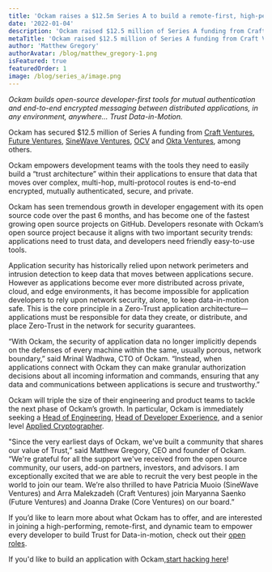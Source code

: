 ```yaml
---
title: 'Ockam raises a $12.5m Series A to build a remote-first, high-performance team.'
date: '2022-01-04'
description: 'Ockam raised $12.5 million of Series A funding from Craft Ventures, Future Ventures, SineWave Ventures, OCV, and Okta Ventures, among others.'
metaTitle: 'Ockam raised $12.5 million of Series A funding from Craft Ventures, Future Ventures, SineWave Ventures, OCV, and Okta Ventures, among others.'
author: 'Matthew Gregory'
authorAvatar: /blog/matthew_gregory-1.png
isFeatured: true
featuredOrder: 1
image: /blog/series_a/image.png
---
```


_Ockam builds open-source developer-first tools for mutual authentication and end-to-end encrypted messaging between distributed applications, in any environment, anywhere… Trust Data-in-Motion._

Ockam has secured $12.5 million of Series A funding from [Craft Ventures](https://www.craftventures.com/), [Future Ventures](https://future.ventures/), [SineWave Ventures](https://sinewave.vc/), [OCV](https://www.ocvpartners.com/) and [Okta Ventures](https://www.okta.com/okta-ventures/), among others.

Ockam empowers development teams with the tools they need to easily build a “trust architecture” within their applications to ensure that data that moves over complex, multi-hop, multi-protocol routes is end-to-end encrypted, mutually authenticated, secure, and private.

Ockam has seen tremendous growth in developer engagement with its open source code over the past 6 months, and has become one of the fastest growing open source projects on GitHub. Developers resonate with Ockam’s open source project because it aligns with two important security trends: applications need to trust data, and developers need friendly easy-to-use tools.

Application security has historically relied upon network perimeters and intrusion detection to keep data that moves between applications secure. However as applications become ever more distributed across private, cloud, and edge environments, it has become impossible for application developers to rely upon network security, alone, to keep data-in-motion safe. This is the core principle in a Zero-Trust application architecture—applications must be responsible for data they create, or distribute, and place Zero-Trust in the network for security guarantees.

“With Ockam, the security of application data no longer implicitly depends on the defenses of every machine within the same, usually porous, network boundary,” said Mrinal Wadhwa, CTO of Ockam. “Instead, when applications connect with Ockam they can make granular authorization decisions about all incoming information and commands, ensuring that any data and communications between applications is secure and trustworthy.”

Ockam will triple the size of their engineering and product teams to tackle the next phase of Ockam’s growth. In particular, Ockam is immediately seeking a [Head of Engineering](https://www.ockam.io/team#open-roles), [Head of Developer Experience](https://www.ockam.io/team#open-roles), and a senior level [Applied Cryptographer](https://www.ockam.io/team#open-roles).

"Since the very earliest days of Ockam, we've built a community that shares our value of Trust,” said Matthew Gregory, CEO and founder of Ockam. “We're grateful for all the support we've received from the open source community, our users, add-on partners, investors, and advisors. I am exceptionally excited that we are able to recruit the very best people in the world to join our team. We’re also thrilled to have Patricia Muoio (SineWave Ventures) and Arra Malekzadeh (Craft Ventures) join Maryanna Saenko (Future Ventures) and Joanna Drake (Core Ventures) on our board.”

If you’d like to learn more about what Ockam has to offer, and are interested in joining a high-performing, remote-first, and dynamic team to empower every developer to build Trust for Data-in-motion, check out their [open roles](https://www.ockam.io/team#open-roles).

If you'd like to build an application with Ockam,[start hacking here](https://github.com/ockam-network/ockam#readme)!
